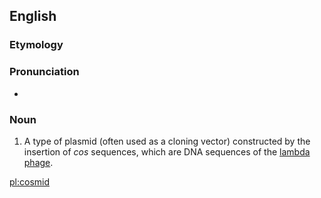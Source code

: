 ==English==
===Etymology===

{{blend|cos|plasmid}}

===Pronunciation===

* {{a|US}} {{IPA|ˈkɑzmɪd}}

===Noun===
{{en-noun}}
{{wikipedia}}

# {{context|genetics|lang=en}} A type of plasmid (often used as a cloning vector) constructed by the insertion of ''cos'' sequences, which are DNA sequences of the [[lambda phage]].

[[pl:cosmid]]